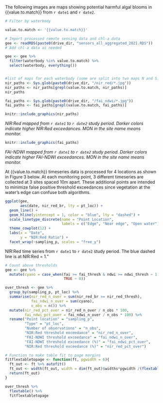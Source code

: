 The following images are maps showing potential harmful algal blooms in {{value.to.match}} from `r date1` and `r date2`.

```r
# Filter by waterbody

value.to.match <- '{{value.to.match}}' 

# Import processed remote sensing data and chl-a data
gee <- readRDS(paste0(drive_dir, "sensors_all_aggregated_2021.RDS"))
# Add chl-a data as needed

gee <- gee %>% 
  filter(waterbody %in% value.to.match) %>%
  select(waterbody, everything())


#list of maps for each waterbody (some are split into two maps N and S)
nir_paths <- Sys.glob(paste0(drive_dir, "/nir_red/*.jpg"))
nir_paths <- nir_paths[grepl(value.to.match, nir_paths)]
nir_paths

fai_paths <- Sys.glob(paste0(drive_dir, "/fai_ndwi/*.jpg"))
fai_paths <- fai_paths[grepl(value.to.match, fai_paths)]

```


```r

knitr::include_graphics(nir_paths)

```
*NIR:Red mapped from `r date1` to `r date2` study period. Darker colors indicate higher NIR:Red exceedances. MON in the site name means monitor.*
  
  
```r
knitr::include_graphics(fai_paths)
```
*FAI-NDWI mapped from `r date1` to `r date2` study period. Darker colors indicate higher FAI-NDWI exceedances. MON in the site name means monitor.*
  
  
  At {{value.to.match}} timeseries data is processed for 4 locations as shown in Figure 3 below. At each monitoring point, 3 different timeseries are collected at 3 sites spaced 10m apart. These additional points are intended to minimize false positive threshold exceedances since vegetation at the water’s edge can confuse both algorithms.


```r

ggplot(gee, 
       aes(date, nir_red_br, lty = pt_loc)) +
  geom_line() +
  geom_hline(yintercept = 1, color = "blue", lty = "dashed") +
  scale_linetype_discrete(name = "Point Location", 
                          labels = c("Edge", "Near edge", "Open water")) +
  theme_cowplot(12) +
  labs(x = "Date",
       y = "NIR:Red Ratio") +
  facet_wrap(~sampling_p, scales = "free_y")
```

NIR:Red time series from `r date1` to `r date2` study period. The blue dashed line is at NIR:Red = 1."

```r
# Count above thresholds
gee <- gee %>% 
  mutate(cyano = case_when(fai >= fai_thresh & ndwi >= ndwi_thresh ~ 1,
                           TRUE ~ 0))

over_thresh <- gee %>% 
  group_by(sampling_p, pt_loc) %>% 
  summarise(nir_red_n_over = sum(nir_red_br >= nir_red_thresh),
            fai_ndwi_n_over = sum(cyano),
            n_obs = n()) %>% 
  mutate(nir_red_pct_over = nir_red_n_over / n_obs * 100,
         fai_ndwi_pct_over = fai_ndwi_n_over / n_obs * 100) %>% 
  rename("Point location" = "sampling_p",
         "Type" = "pt_loc",
         "Number of observations" = "n_obs",
         "NIR:Red threshold exceedance" = "nir_red_n_over",
         "FAI-NDWI threshold exceedance" = "fai_ndwi_n_over",
         "FAI-NDWI threshold exceedance (%)" = "fai_ndwi_pct_over",
         "NIR:Red threshold exceedance (%)" = "nir_red_pct_over") 
```

```r


# Function to make table fit to page margins
fitflextabletopage <- function(ft, pgwidth = 6){
  ft_out <- ft %>% autofit()
  ft_out <- width(ft_out, width = dim(ft_out)$widths*pgwidth /(flextable_dim(ft_out)$widths))
  return(ft_out)
}

over_thresh %>%
  flextable() %>%
  fitflextabletopage

```

